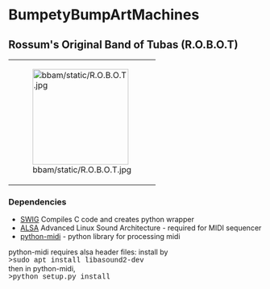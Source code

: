 =BumpetyBumpArtMachines=

==Rossum's Original Band of Tubas (R.O.B.O.T)==


{| style="width:200px; border:5px solid blue;"
|[[Image:bbam/static/R.O.B.O.T.jpg|190px]]
|}

=== Dependencies ===
* <a href="http://www.swig.org/">SWIG</a> Compiles C code and creates python wrapper
* <a href="http://www.alsa.ma/">ALSA</a> Advanced Linux Sound Architecture - required for MIDI sequencer
* <a href="https://github.com/vishnubob/python-midi">python-midi</a> - python library for processing midi

python-midi requires alsa header files: install by<br> 
<font face="Courier">>sudo apt install libasound2-dev</font><br>
then in python-midi,<br> 
<font face="Courier">>python setup.py install</font>
